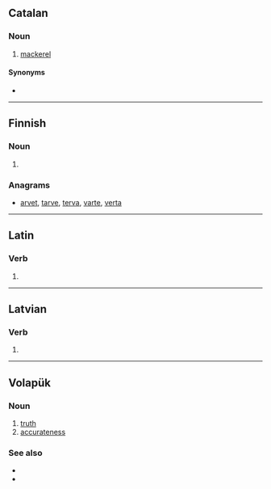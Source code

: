 ==Catalan==

===Noun===
{{ca-noun|m}}

# [[mackerel]]

====Synonyms====
* {{l|ca|cavalla}}

----

==Finnish==

===Noun===
{{head|fi|noun form}}

# {{fi-form of|verka|case=nominative|pl=plural}}

===Anagrams===
* [[arvet#Finnish|arvet]], [[tarve#Finnish|tarve]], [[terva#Finnish|terva]], [[varte#Finnish|varte]], [[verta#Finnish|verta]]

----

==Latin==

===Verb===
{{la-verb-form|vērat}}

# {{conjugation of|vērō||3|s|pres|act|ind|lang=la}}

----

==Latvian==

===Verb===
{{head|lv|verb form}}

# {{lv-inflection of|vērt|2nd|p|prs|ind|v}}

----

==Volapük==

===Noun===
{{head|vo|noun}}

# [[truth]]
# [[accurateness]]

===See also===
* {{l|vo|ver}}
* {{l|vo|velat}}